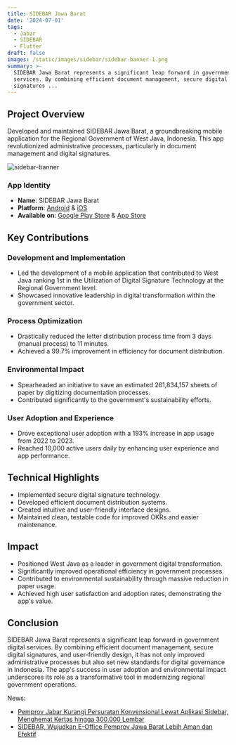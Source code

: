 ```yaml
---
title: SIDEBAR Jawa Barat
date: '2024-07-01'
tags:
  - Jabar
  - SIDEBAR
  - Flutter
draft: false
images: /static/images/sidebar/sidebar-banner-1.png
summary: >-
  SIDEBAR Jawa Barat represents a significant leap forward in government digital
  services. By combining efficient document management, secure digital
  signatures ...
---
```

## Project Overview

Developed and maintained SIDEBAR Jawa Barat, a groundbreaking mobile application for the Regional
Government of West Java, Indonesia. This app revolutionized administrative processes, particularly
in document management and digital signatures.

![sidebar-banner](/static/images/sidebar/sidebar-banner-1.png)

### App Identity

- **Name**: SIDEBAR Jawa Barat
- **Platform**: [Android](https://play.google.com/store/apps/details?id=id.go.jabarprov.office) &
  [iOS](https://apps.apple.com/id/app/sidebar-jawa-barat/id1630869510)
- **Available on**:
  [Google Play Store](https://play.google.com/store/apps/details?id=id.go.jabarprov.office) &
  [App Store](https://apps.apple.com/id/app/sidebar-jawa-barat/id1630869510)

## Key Contributions

### Development and Implementation

- Led the development of a mobile application that contributed to West Java ranking 1st in the
  Utilization of Digital Signature Technology at the Regional Government level.
- Showcased innovative leadership in digital transformation within the government sector.

### Process Optimization

- Drastically reduced the letter distribution process time from 3 days (manual process) to 11
  minutes.
- Achieved a 99.7% improvement in efficiency for document distribution.

### Environmental Impact

- Spearheaded an initiative to save an estimated 261,834,157 sheets of paper by digitizing
  documentation processes.
- Contributed significantly to the government's sustainability efforts.

### User Adoption and Experience

- Drove exceptional user adoption with a 193% increase in app usage from 2022 to 2023.
- Reached 10,000 active users daily by enhancing user experience and app performance.

## Technical Highlights

- Implemented secure digital signature technology.
- Developed efficient document distribution systems.
- Created intuitive and user-friendly interface designs.
- Maintained clean, testable code for improved OKRs and easier maintenance.

## Impact

- Positioned West Java as a leader in government digital transformation.
- Significantly improved operational efficiency in government processes.
- Contributed to environmental sustainability through massive reduction in paper usage.
- Achieved high user satisfaction and adoption rates, demonstrating the app's value.

## Conclusion

SIDEBAR Jawa Barat represents a significant leap forward in government digital services. By
combining efficient document management, secure digital signatures, and user-friendly design, it has
not only improved administrative processes but also set new standards for digital governance in
Indonesia. The app's success in user adoption and environmental impact underscores its role as a
transformative tool in modernizing regional government operations.

News:

- [Pemprov Jabar Kurangi Persuratan Konvensional Lewat Aplikasi Sidebar, Menghemat Kertas hingga 300.000 Lembar](<[https://www.pikiran-rakyat.com/jawa-barat/pr-017430330/pemprov-jabar-kurangi-persuratan-konvensional-lewat-aplikasi-sidebar-menghemat-kertas-hingga-300000-lembar?page=all](https://www.pikiran-rakyat.com/jawa-barat/pr-017430330/pemprov-jabar-kurangi-persuratan-konvensional-lewat-aplikasi-sidebar-menghemat-kertas-hingga-300000-lembar?page=all)>)
- [SIDEBAR, Wujudkan E-Office Pemprov Jawa Barat Lebih Aman dan Efektif](https://bandung.viva.co.id/news/6290-sidebar-wujudkan-e-office-pemprov-jawa-barat-lebih-aman-dan-efektif)

